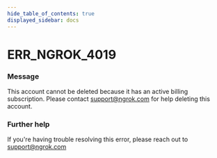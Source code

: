 ```yaml
---
hide_table_of_contents: true
displayed_sidebar: docs
---
```



# ERR_NGROK_4019

### Message

This account cannot be deleted because it has an active billing subscription. Please contact support@ngrok.com for help deleting this account.

<ErrorDetails error="err_ngrok_4019" />

### Further help

If you're having trouble resolving this error, please reach out to [support@ngrok.com](mailto:support@ngrok.com?subject=Help%20with%20ERR_NGROK_4019)

